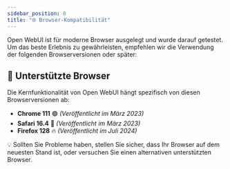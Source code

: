```yaml
---
sidebar_position: 0
title: "🌐 Browser-Kompatibilität"
---
```


Open WebUI ist für moderne Browser ausgelegt und wurde darauf getestet. Um das beste Erlebnis zu gewährleisten, empfehlen wir die Verwendung der folgenden Browserversionen oder später:

## 🚀 Unterstützte Browser

Die Kernfunktionalität von Open WebUI hängt spezifisch von diesen Browserversionen ab:

- **Chrome 111** 🟢 _(Veröffentlicht im März 2023)_
- **Safari 16.4** 🍏 _(Veröffentlicht im März 2023)_
- **Firefox 128** 🔥 _(Veröffentlicht im Juli 2024)_

💡 Sollten Sie Probleme haben, stellen Sie sicher, dass Ihr Browser auf dem neuesten Stand ist, oder versuchen Sie einen alternativen unterstützten Browser.

